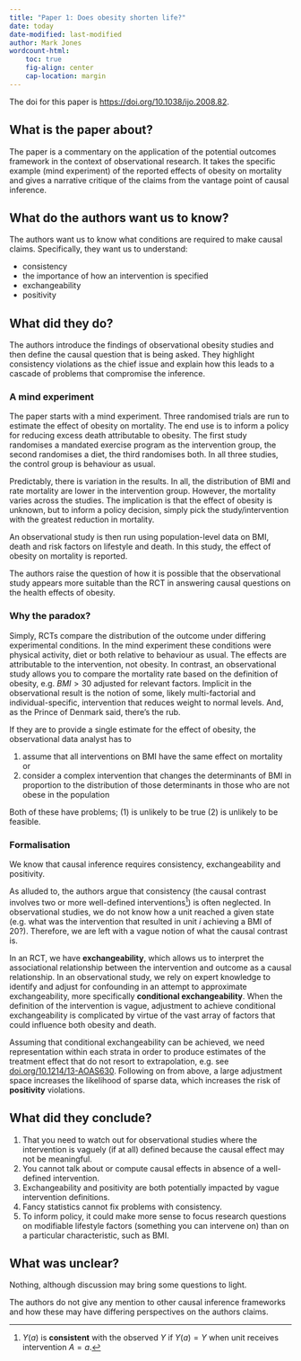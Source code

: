 ```yaml
---
title: "Paper 1: Does obesity shorten life?"
date: today
date-modified: last-modified
author: Mark Jones
wordcount-html:
    toc: true
    fig-align: center
    cap-location: margin
---
```



The doi for this paper is [https://doi.org/10.1038/ijo.2008.82](https://doi.org/10.1038/ijo.2008.82).


## What is the paper about?

The paper is a commentary on the application of the potential outcomes framework in the context of observational research.
It takes the specific example (mind experiment) of the reported effects of obesity on mortality and gives a narrative critique of the claims from the vantage point of causal inference.

## What do the authors want us to know?

The authors want us to know what conditions are required to make causal claims.
Specifically, they want us to understand:

+ consistency
+ the importance of how an intervention is specified
+ exchangeability
+ positivity

## What did they do?

The authors introduce the findings of observational obesity studies and then define the causal question that is being asked.
They highlight consistency violations as the chief issue and explain how this leads to a cascade of problems that compromise the inference.

### A mind experiment

The paper starts with a mind experiment.
Three randomised trials are run to estimate the effect of obesity on mortality.
The end use is to inform a policy for reducing excess death attributable to obesity.
The first study randomises a mandated exercise program as the intervention group, the second randomises a diet, the third randomises both.
In all three studies, the control group is behaviour as usual.

Predictably, there is variation in the results.
In all, the distribution of BMI and rate mortality are lower in the intervention group.
However, the mortality varies across the studies.
The implication is that the effect of obesity is unknown, but to inform a policy decision, simply pick the study/intervention with the greatest reduction in mortality.

An observational study is then run using population-level data on BMI, death and risk factors on lifestyle and death.
In this study, the effect of obesity on mortality is reported.

The authors raise the question of how it is possible that the observational study appears more suitable than the RCT in answering causal questions on the health effects of obesity.

### Why the paradox?

Simply, RCTs compare the distribution of the outcome under differing experimental conditions.
In the mind experiment these conditions were physical activity, diet or both relative to behaviour as usual.
The effects are attributable to the intervention, not obesity.
In contrast, an observational study allows you to compare the mortality rate based on the definition of obesity, e.g. $BMI \gt 30$ adjusted for relevant factors.
Implicit in the observational result is the notion of some, likely multi-factorial and individual-specific, intervention that reduces weight to normal levels.
And, as the Prince of Denmark said, there's the rub.


::: {.callout-note collapse=false}

If they are to provide a single estimate for the effect of obesity, the observational data analyst has to

1. assume that all interventions on BMI have the same effect on mortality or 
2. consider a complex intervention that changes the determinants of BMI in proportion to the distribution of those determinants in those who are not obese in the population

Both of these have problems; (1) is unlikely to be true (2) is unlikely to be feasible.

:::

### Formalisation 

We know that causal inference requires consistency, exchangeability and positivity.

As alluded to, the authors argue that consistency (the causal contrast involves two or more well-defined interventions^[$Y(a)$ is **consistent** with the observed $Y$ if $Y(a) = Y$ when unit receives intervention $A=a$.]) is often neglected.
In observational studies, we do not know how a unit reached a given state (e.g. what was the intervention that resulted in unit $i$ achieving a BMI of $20$?).
Therefore, we are left with a vague notion of what the causal contrast is.

In an RCT, we have **exchangeability**, which allows us to interpret the associational relationship between the intervention and outcome as a causal relationship.
In an observational study, we rely on expert knowledge to identify and adjust for confounding in an attempt to approximate exchangeability, more specifically **conditional exchangeability**.
When the definition of the intervention is vague, adjustment to achieve conditional exchangeability is complicated by virtue of the vast array of factors that could influence both obesity and death.

Assuming that conditional exchangeability can be achieved, we need representation within each strata in order to produce estimates of the treatment effect that do not resort to extrapolation, e.g. see [doi.org/10.1214/13-AOAS630](doi.org/10.1214/13-AOAS630).
Following on from above, a large adjustment space increases the likelihood of sparse data, which increases the risk of **positivity** violations.


## What did they conclude?

1. That you need to watch out for observational studies where the intervention is vaguely (if at all) defined because the causal effect may not be meaningful.
2. You cannot talk about or compute causal effects in absence of a well-defined intervention.
3. Exchangeability and positivity are both potentially impacted by vague intervention definitions.
4. Fancy statistics cannot fix problems with consistency.
5. To inform policy, it could make more sense to focus research questions on modifiable lifestyle factors (something you can intervene on) than on a particular characteristic, such as BMI.

## What was unclear?

Nothing, although discussion may bring some questions to light.

The authors do not give any mention to other causal inference frameworks and how these may have differing perspectives on the authors claims.

